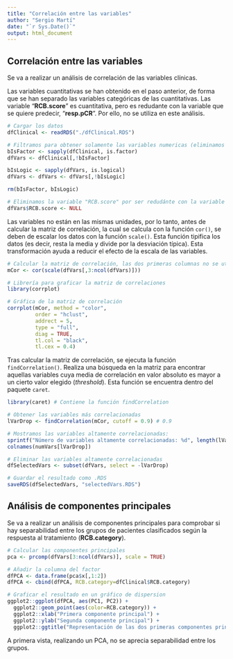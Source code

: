 ```yaml
---
title: "Correlación entre las variables"
author: "Sergio Martí"
date: "`r Sys.Date()`"
output: html_document
---
```


## Correlación entre las variables

Se va a realizar un análisis de correlación de las variables clínicas.

Las variables cuantitativas se han obtenido en el paso anterior, de forma que se han separado las variables categóricas de las cuantitativas. Las variable "**RCB.score**" es cuantitativa, pero es redudante con la variable que se quiere predecir, "**resp.pCR**". Por ello, no se utiliza en este análisis.

```r
# Cargar los datos
dfClinical <- readRDS("./dfClinical.RDS")

# Filtramos para obtener solamente las variables numericas (eliminamos factores y logicas)
bIsFactor <- sapply(dfClinical, is.factor)
dfVars <- dfClinical[,!bIsFactor]

bIsLogic <- sapply(dfVars, is.logical)
dfVars <- dfVars <- dfVars[,!bIsLogic]

rm(bIsFactor, bIsLogic)

# Eliminamos la variable "RCB.score" por ser redudánte con la variable predictoria
dfVars$RCB.score <- NULL 
```

Las variables no están en las mismas unidades, por lo tanto, antes de calcular la matriz de correlación, la cual se calcula con la función `cor()`, se deben de escalar los datos con la función `scale()`. Esta función tipifica los datos (es decir, resta la media y divide por la desviación típica). Esta transformación ayuda a reducir el efecto de la escala de las variables.

```r
# Calcular la matriz de correlación, las dos primeras columnas no se utilizan (X y Trial.ID)
mCor <- cor(scale(dfVars[,3:ncol(dfVars)]))

# Librería para graficar la matriz de correlaciones
library(corrplot)

# Gráfica de la matriz de correlación
corrplot(mCor, method = "color",
         order = "hclust",
         addrect = 5,
         type = "full",
         diag = TRUE,
         tl.col = "black",
         tl.cex = 0.4)
```

Tras calcular la matriz de correlación, se ejecuta la función `findCorrelation()`. Realiza una búsqueda en la matriz para encontrar aquellas variables cuya media de correlación en valor absoluto es mayor a un cierto valor elegido (*threshold*). Esta función se encuentra dentro del paquete `caret`.

```r
library(caret) # Contiene la función findCorrelation

# Obtener las variables más correlacionadas
lVarDrop <- findCorrelation(mCor, cutoff = 0.9) # 0.9

# Mostramos las variables altamente correlacionadas:
sprintf("Número de variables altamente correlacionadas: %d", length(lVarDrop))
colnames(numVars[lVarDrop])

# Eliminar las variables altamente correlacionadas
dfSelectedVars <- subset(dfVars, select = -lVarDrop)

# Guardar el resultado como .RDS
saveRDS(dfSelectedVars, "selectedVars.RDS")
```

## Análisis de componentes principales

Se va a realizar un análisis de componentes principales para comprobar si hay separabilidad entre los grupos de pacientes clasificados según la respuesta al tratamiento (**RCB.category**).

```r
# Calcular las componentes principales
pca <- prcomp(dfVars[3:ncol(dfVars)], scale = TRUE)

# Añadir la columna del factor
dfPCA <- data.frame(pca$x[,1:2])
dfPCA <- cbind(dfPCA, RCB.category=dfClinical$RCB.category)

# Graficar el resultado en un gráfico de dispersion
ggplot2::ggplot(dfPCA, aes(PC1, PC2)) + 
  ggplot2::geom_point(aes(color=RCB.category)) +
  ggplot2::xlab("Primera componente principal") + 
  ggplot2::ylab("Segunda componente principal") + 
  ggplot2::ggtitle("Representación de las dos primeras componentes principales")
```

A primera vista, realizando un PCA, no se aprecia separabilidad entre los grupos.
